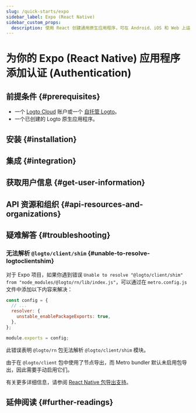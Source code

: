 ```yaml
---
slug: /quick-starts/expo
sidebar_label: Expo (React Native)
sidebar_custom_props:
  description: 使用 React 创建通用原生应用程序，可在 Android、iOS 和 Web 上运行。
---
```




# 为你的 Expo (React Native) 应用程序添加认证 (Authentication)

<GuideTip />

## 前提条件 \{#prerequisites}

- 一个 [Logto Cloud](https://cloud.logto.io) 账户或一个 [自托管 Logto](/introduction/set-up-logto-oss)。
- 一个已创建的 Logto 原生应用程序。

## 安装 \{#installation}

<Installation />

## 集成 \{#integration}

<Integration />

## 获取用户信息 \{#get-user-information}

<GetUserInformation />

## API 资源和组织 \{#api-resources-and-organizations}

<ApiResources />

## 疑难解答 \{#troubleshooting}

### 无法解析 `@logto/client/shim` \{#unable-to-resolve-logtoclientshim}

对于 Expo 项目，如果你遇到错误 `Unable to resolve "@logto/client/shim" from "node_modules/@logto/rn/lib/index.js"`，可以通过在 `metro.config.js` 文件中添加以下内容来解决：

```js title="metro.config.js"
const config = {
  // ...
  resolver: {
    unstable_enablePackageExports: true,
  },
};

module.exports = config;
```

此错误表明 `@logto/rn` 包无法解析 `@logto/client/shim` 模块。

由于在 `@logto/client` 包中使用了节点导出，而 Metro bundler 默认未启用包导出，因此需要手动启用它们。

有关更多详细信息，请参阅 [React Native 包导出支持](https://reactnative.dev/blog/2023/06/21/package-exports-support#enabling-package-exports-beta)。

## 延伸阅读 \{#further-readings}

<FurtherReadings />
